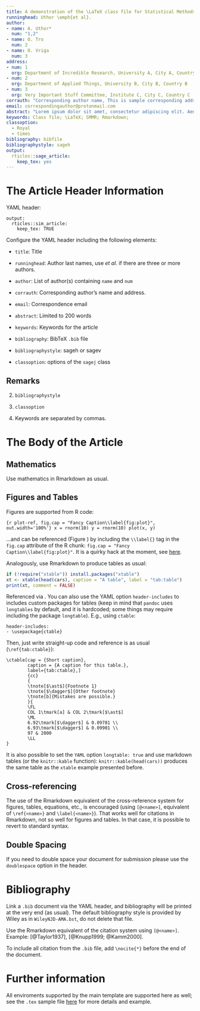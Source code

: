 ---
title: A demonstration of the \LaTeX class file for Statistical Methods in Medical Research with Rmarkdown
runninghead: Uthor \emph{et al}.
author:
- name: A. Uthor*
  num: "1,2"
- name: O. Tro
  num: 2
- name: O. Vriga
  num: 3
address:
- num: 1
  org: Department of Incredible Research, University A, City A, Country A
- num: 2
  org: Department of Applied Things, University B, City B, Country B
- num: 3
  org: Very Important Stuff Committee, Institute C, City C, Country C
corrauth: "Corresponding author name, This is sample corresponding address."
email: correspondingauthor@protonmail.com
abstract: "Lorem ipsum dolor sit amet, consectetur adipiscing elit. Aenean ut elit odio. Donec fermentum tellus neque, vitae fringilla orci pretium vitae. Fusce maximus finibus facilisis. Donec ut ullamcorper turpis. Donec ut porta ipsum. Nullam cursus mauris a sapien ornare pulvinar. Aenean malesuada molestie erat quis mattis. Praesent scelerisque posuere faucibus. Praesent nunc nulla, ullamcorper ut ullamcorper sed, molestie ut est. Donec consequat libero nisi, non semper velit vulputate et. Quisque eleifend tincidunt ligula, bibendum finibus massa cursus eget. Curabitur aliquet vehicula quam non pulvinar. Aliquam facilisis tortor nec purus finibus, sit amet elementum eros sodales. Ut porta porttitor vestibulum. Integer molestie, leo ut maximus aliquam, velit dui iaculis nibh, eget hendrerit purus risus sit amet dolor. Sed sed tincidunt ex. Curabitur imperdiet egestas tellus in iaculis. Maecenas ante neque, pretium vel nisl at, lobortis lacinia neque. In gravida elit vel volutpat imperdiet. Sed ut nulla arcu. Proin blandit interdum ex sit amet laoreet. Phasellus efficitur, sem hendrerit mattis dapibus, nunc tellus ornare nisi, nec eleifend enim nibh ac ipsum. Aenean tincidunt nisl sit amet facilisis faucibus. Donec odio erat, bibendum eu imperdiet sed, gravida luctus turpis."
keywords: Class file; \LaTeX; SMMR; Rmarkdown;
classoption:
  - Royal
  - times
bibliography: bibfile
bibliographystyle: sageh
output:
  rticles::sage_article:
    keep_tex: yes
---

# The Article Header Information

YAML header:

```
output:
  rticles::sim_article:
    keep_tex: TRUE
```

Configure the YAML header including the following elements:

* `title`: Title

* `runninghead`: Author last names, use _et al._ if there are three or more authors.

* `author`: List of author(s) containing `name` and `num`

* `corrauth`: Corresponding author's name and address.

* `email`: Correspondence email

* `abstract`: Limited to 200 words

* `keywords`: Keywords for the article

* `bibliography`: BibTeX `.bib` file

* `bibliographystyle`: sageh or sagev

* `classoption`: options of the `sagej` class

## Remarks

2. `bibliographystyle`

3. `classoption`

4. Keywords are separated by commas.

# The Body of the Article

## Mathematics

Use mathematics in Rmarkdown as usual.

## Figures and Tables

Figures are supported from R code:

```{r plot-ref, fig.cap = "Fancy Caption\\label{fig:plot}", out.width='100%'}
x = rnorm(10)
y = rnorm(10)
plot(x, y)
```

...and can be referenced (Figure \ref{fig:plot}) by including the `\\label{}` tag in the `fig.cap` attribute of the R chunk: `fig.cap = "Fancy Caption\\label{fig:plot}"`. It is a quirky hack at the moment, see [here](https://github.com/yihui/knitr/issues/323).

Analogously, use Rmarkdown to produce tables as usual:

```{r, results = "asis"}
if (!require("xtable")) install.packages("xtable")
xt <- xtable(head(cars), caption = "A table", label = "tab:table")
print(xt, comment = FALSE)
```

Referenced via \ref{tab:table}. You can also use the YAML option `header-includes` to includes custom \LaTeX packages for tables (keep in mind that `pandoc` uses `longtables` by default, and it is hardcoded; some things may require including the package `longtable`). E.g., using `ctable`:
```
header-includes:
- \usepackage{ctable}
```
Then, just write straight-up \LaTeX code and reference is as usual (`\ref{tab:ctable}`):
```
\ctable[cap = {Short caption},
        caption = {A caption for this table.},
        label={tab:ctable},]
        {cc}
        {
        \tnote[$\ast$]{Footnote 1}
        \tnote[$\dagger$]{Other footnote}
        \tnote[b]{Mistakes are possible.}
        }{
        \FL
        COL 1\tmark[a] & COL 2\tmark[$\ast$]
        \ML
        6.92\tmark[$\dagger$] & 0.09781 \\
        6.93\tmark[$\dagger$] & 0.09901 \\
        97 & 2000
        \LL
}
```

It is also possible to set the `YAML` option `longtable: true` and use markdown tables (or the `knitr::kable` function): `knitr::kable(head(cars))` produces the same table as the `xtable` example presented before.

## Cross-referencing

The use of the Rmarkdown equivalent of the \LaTeX cross-reference system
for figures, tables, equations, etc., is encouraged (using `[@<name>]`, equivalent of `\ref{<name>}` and `\label{<name>}`). That works well for citations in Rmarkdown, not so well for figures and tables. In that case, it is possible to revert to standard \LaTeX syntax.

## Double Spacing

If you need to double space your document for submission please use the `doublespace` option in the header.

# Bibliography

Link a `.bib` document via the YAML header, and bibliography will be printed at the very end (as usual). The default bibliography style is provided by Wiley as in `WileyNJD-AMA.bst`, do not delete that file.

Use the Rmarkdown equivalent of the \LaTeX citation system using `[@<name>]`. Example: [@Taylor1937], [@Knupp1999; @Kamm2000].

To include all citation from the `.bib` file, add `\nocite{*}` before the end of the document.

# Further information

All \LaTeX enviroments supported by the main template are supported here as well; see the `.tex` sample file [here](http://onlinelibrary.wiley.com/journal/10.1002/(ISSN)1097-0258/homepage/la_tex_class_file.htm) for more details and example.

